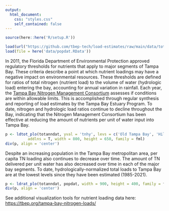```yaml
---
output:
  html_document:
    css: "styles.css"
    self_contained: false
---
```


```r
source(here::here('R/setup.R'))

load(url("https://github.com/tbep-tech/load-estimates/raw/main/data/totanndat.RData"))
load(file = here('data/popdat.RData'))
```

In 2011, the Florida Department of Environmental Protection approved regulatory thresholds for nutrients that apply to major segments of Tampa Bay.  These criteria describe a point at which nutrient loadings may have a negative impact on environmental resources.  These thresholds are defined for ratios of total nitrogen (nutrient load) to the volume of water (hydrologic load) entering the bay, accounting for annual variation in rainfall.  Each year, the [Tampa Bay Nitrogen Management Consortium](https://tbep.org/our-work/boards-committees/nitrogen-management-consortium/){target="_parent"} assesses if conditions are within allowable limits.  This is accomplished through regular synthesis and reporting of load estimates by the Tampa Bay Estuary Program.  To date, nitrogen and hydrologic load ratios continue to decline throughout the Bay, indicating that the Nitrogen Management Consortium has been effective at reducing the amount of nutrients per unit of water input into Tampa Bay. 

```r
p <- ldtot_plo(totanndat, yval = 'tnhy', levs = c('Old Tampa Bay', 'Hillsborough Bay', 'Middle Tampa Bay', 'Lower Tampa Bay'), 
          addlns = T, width = 800, height = 650, family = fml)
div(p, align = 'center')
```

Despite an increasing population in the Tampa Bay metropolitan area, per capita TN loading also continues to decrease over time. The amount of TN delivered per unit water has also decreased over time in each of the major bay segments. To date, hydrologically-normalized total loads to Tampa Bay are at the lowest levels since they have been estimated (1985-2021). 

```r
p <- ldrat_plo(totanndat, popdat, width = 900, height = 400, family = fml)
div(p, align = 'center')
```

See additional visualization tools for nutrient loading data here: [https://tbep.org/tampa-bay-nitrogen-loads/](https://tbep.org/tampa-bay-nitrogen-loads/){target="_parent"}

<script type="text/javascript" src="js/iframeResizer.contentWindow.min.js"></script>
